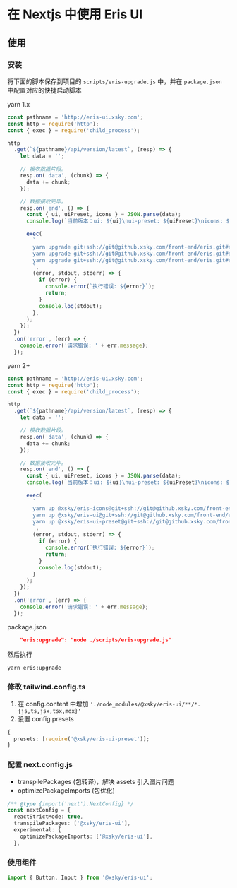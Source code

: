 # 在 Nextjs 中使用 Eris UI

## 使用

### 安装

将下面的脚本保存到项目的 `scripts/eris-upgrade.js` 中，并在 `package.json` 中配置对应的快捷启动脚本

yarn 1.x

```javascript
const pathname = 'http://eris-ui.xsky.com';
const http = require('http');
const { exec } = require('child_process');

http
  .get(`${pathname}/api/version/latest`, (resp) => {
    let data = '';

    // 接收数据片段。
    resp.on('data', (chunk) => {
      data += chunk;
    });

    // 数据接收完毕。
    resp.on('end', () => {
      const { ui, uiPreset, icons } = JSON.parse(data);
      console.log(`当前版本：ui: ${ui}\nui-preset: ${uiPreset}\nicons: ${icons}`);

      exec(
        `
        yarn upgrade git+ssh://git@github.xsky.com/front-end/eris.git#eris-icons-v${icons}-gitpkg
        yarn upgrade git+ssh://git@github.xsky.com/front-end/eris.git#eris-ui-v${ui}-gitpkg
        yarn upgrade git+ssh://git@github.xsky.com/front-end/eris.git#eris-ui-preset-v${uiPreset}-gitpkg
        `,
        (error, stdout, stderr) => {
          if (error) {
            console.error(`执行错误: ${error}`);
            return;
          }
          console.log(stdout);
        },
      );
    });
  })
  .on('error', (err) => {
    console.error('请求错误: ' + err.message);
  });

```

yarn 2+

```javascript
const pathname = 'http://eris-ui.xsky.com';
const http = require('http');
const { exec } = require('child_process');

http
  .get(`${pathname}/api/version/latest`, (resp) => {
    let data = '';

    // 接收数据片段。
    resp.on('data', (chunk) => {
      data += chunk;
    });

    // 数据接收完毕。
    resp.on('end', () => {
      const { ui, uiPreset, icons } = JSON.parse(data);
      console.log(`当前版本：ui: ${ui}\nui-preset: ${uiPreset}\nicons: ${icons}`);

      exec(
        `
        yarn up @xsky/eris-icons@git+ssh://git@github.xsky.com/front-end/eris.git#eris-icons-v${icons}-gitpkg
        yarn up @xsky/eris-ui@git+ssh://git@github.xsky.com/front-end/eris.git#eris-ui-v${ui}-gitpkg
        yarn up @xsky/eris-ui-preset@git+ssh://git@github.xsky.com/front-end/eris.git#eris-ui-preset-v${uiPreset}-gitpkg
        `,
        (error, stdout, stderr) => {
          if (error) {
            console.error(`执行错误: ${error}`);
            return;
          }
          console.log(stdout);
        }
      );
    });
  })
  .on('error', (err) => {
    console.error('请求错误: ' + err.message);
  });
```

package.json

```JSON
    "eris:upgrade": "node ./scripts/eris-upgrade.js"
```

然后执行

```bash
yarn eris:upgrade
```

### 修改 tailwind.config.ts

1. 在 config.content 中增加 `'./node_modules/@xsky/eris-ui/**/*.{js,ts,jsx,tsx,mdx}'`
2. 设置 config.presets

```ts
{
  presets: [require('@xsky/eris-ui-preset')];
}
```

### 配置 next.config.js 
- transpilePackages (包转译)，解决 assets 引入图片问题
- optimizePackageImports (包优化)

```ts
/** @type {import('next').NextConfig} */
const nextConfig = {
  reactStrictMode: true,
  transpilePackages: ['@xsky/eris-ui'],
  experimental: {
    optimizePackageImports: ['@xsky/eris-ui'],
  },
```

### 使用组件

```ts
import { Button, Input } from '@xsky/eris-ui';
```

